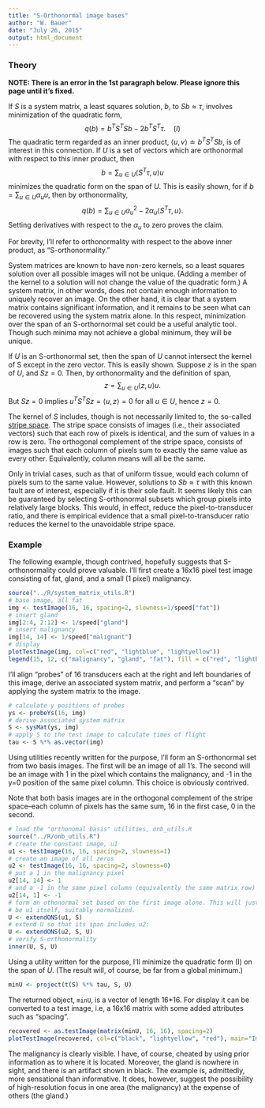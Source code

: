 ```yaml
---
title: "S-Orthonormal image bases"
author: "W. Bauer"
date: "July 26, 2015"
output: html_document
---
```


### Theory

**NOTE: There is an error in the 1st paragraph below. Please ignore this page until it's fixed.**

If $S$ is a system matrix, a least squares solution, $b$, to $Sb \approx \tau,$ involves minimization of the quadratic form, $$q(b) = b^TS^TSb - 2b^TS^T\tau.\:\:\:\:(I)$$ The quadratic term regarded as an inner product, $\langle u, v\rangle \doteq b^TS^TSb,$ is of interest in this connection. If $U$ is a set of vectors which are orthonormal with respect to this inner product, then$$b = \sum_{u \in U} \langle S^T\tau, u \rangle u$$minimizes the quadratic form on the span of $U$. This is easily shown, for if $b = \sum_{u \in U} \alpha_u u,$ then by orthonormality,$$q(b) = \sum_{u \in U} \alpha_u^2 - 2\alpha_u \langle S^T\tau, u \rangle.$$Setting derivatives with respect to the $\alpha_u$ to zero proves the claim.

For brevity, I'll refer to orthonormality with respect to the above inner product, as "S-orthonormality."

System matrices are known to have non-zero kernels, so a least squares solution over all possible images will not be unique. (Adding a member of the kernel to a solution will not change the value of the quadratic form.) A system matrix, in other words, does not contain enough information to uniquely recover an image. On the other hand, it is clear that a system matrix contains significant information, and it remains to be seen what can be recovered using the system matrix alone. In this respect, minimization over the span of an S-orthornormal set could be a useful analytic tool. Though such minima may not achieve a global minimum, they will be unique.  

If $U$ is an S-orthonormal set, then the span of $U$ cannot intersect the kernel of S except in the zero vector. This is easily shown. Suppose $z$ is in the span of $U$, and $Sz=0.$ Then, by orthonormality and the definition of span,$$z = \sum_{u \in U}\langle z, u\rangle u.$$But $Sz=0$ implies $u^TS^TSz = \langle u, z \rangle = 0$ for all $u \in U$, hence $z = 0.$

The kernel of $S$ includes, though is not necessarily limited to, the so-called [stripe space](S_kernel_etc.Rmd). The stripe space consists of images (i.e., their associated vectors) such that each row of pixels is identical, and the sum of values in a row is zero. The orthogonal complement of the stripe space, consists of images such that each column of pixels sum to exactly the same value as every other. Equivalently, column means will all be the same.

Only in trivial cases, such as that of uniform tissue, would each column of pixels sum to the same value. However, solutions to $Sb \approx \tau$ with this known fault are of interest, especially if it is their sole fault. It seems likely this can be guaranteed by selecting S-orthonormal subsets which group pixels into relatively large blocks. This would, in effect, reduce the pixel-to-transducer ratio, and there is empirical evidence that a small pixel-to-transducer ratio reduces the kernel to the unavoidable stripe space.

### Example

The following example, though contrived, hopefully suggests that S-orthonormality could prove valuable. I'll first create a 16x16 pixel test image consisting of fat, gland, and a small (1 pixel) malignancy.

```r
source("../R/system_matrix_utils.R")
# base image, all fat
img <- testImage(16, 16, spacing=2, slowness=1/speed["fat"])
# insert gland
img[2:4, 2:12] <- 1/speed["gland"]
# insert malignancy
img[14, 14] <- 1/speed["malignant"]
# display
plotTestImage(img, col=c("red", "lightblue", "lightyellow"))
legend(15, 12, c("malignancy", "gland", "fat"), fill = c("red", "lightblue", "lightyellow"))
```

I'll align "probes" of 16 transducers each at the right and left boundaries of this image, derive an associated system matrix, and perform a "scan" by applying the system matrix to the image. 

```r
# calculate y positions of probes
ys <- probeYs(16, img)
# derive associated system matrix
S <- sysMat(ys, img)
# apply S to the test image to calculate times of flight
tau <- S %*% as.vector(img)
```

Using utilities recently written for the purpose, I'll form an S-orthonormal set from two basis images. The first will be an image of all 1's. The second will be an image with 1 in the pixel which contains the malignancy, and -1 in the y=0 position of the same pixel column. This choice is obviously contrived.

Note that both basis images are in the orthogonal complement of the stripe space--each column of pixels has the same sum, 16 in the first case, 0 in the second.

```r
# load the "orthonomal basis" utilities, onb_utils.R
source("../R/onb_utils.R")
# create the constant image, u1
u1 <- testImage(16, 16, spacing=2, slowness=1)
# create an image of all zeros
u2 <- testImage(16, 16, spacing=2, slowness=0)
# put a 1 in the malignancy pixel
u2[14, 14] <- 1
# and a -1 in the same pixel column (equivalently the same matrix row)
u2[14, 1] <- -1
# form an othonormal set based on the first image alone. This will just
# be u1 itself, suitably normalized.
U <- extendONS(u1, S)
# extend U so that its span includes u2: 
U <- extendONS(u2, S, U)
# verify S-orthonormality
inner(U, S, U)
```

Using a utility written for the purpose, I'll minimize the quadratic form (I) on the span of $U.$ (The result will, of course, be far from a global minimum.)

```r
minU <- project(t(S) %*% tau, S, U)
```

The returned object, `minU`, is a vector of length 16*16. For display it can be converted to a test image, i.e, a 16x16 matrix with some added attributes such as "spacing".

```r
recovered <- as.testImage(matrix(minU, 16, 16), spacing=2)
plotTestImage(recovered, col=c("black", "lightyellow", "red"), main="Image recovered by projection on\nan S-orthogonal basis of dimension 2.")
```

The malignancy is clearly visible. I have, of course, cheated by using prior information as to where it is located. Moreover, the gland is nowhere in sight, and there is an artifact shown in black. The example is, admittedly, more sensational than informative. It does, however, suggest the possibility of high-resolution focus in one area (the malignancy) at the expense of others (the gland.)  
